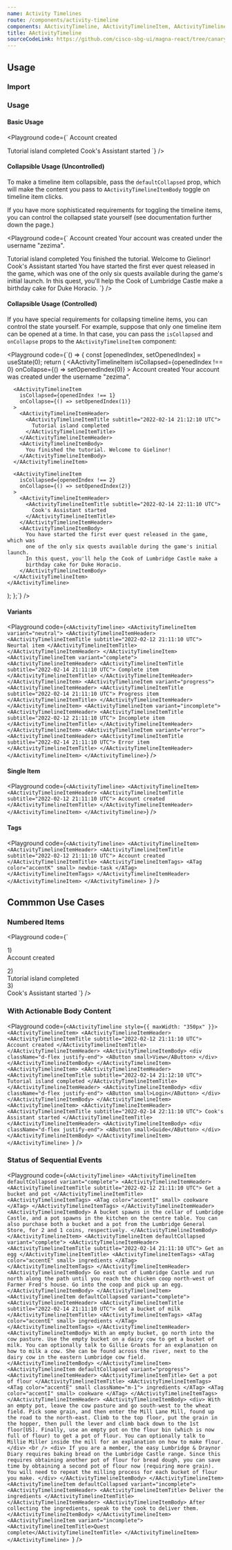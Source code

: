 ```yaml
---
name: Activity Timelines
route: /components/activity-timeline
components: AActivityTimeline, AActivityTimelineItem, AActivityTimelineItemHeader, AActivityTimelineItemBody, AActivityTimelineItemTitle, AActivityTimelineItemSubtitle
title: AActivityTimeline
sourceCodeLink: https://github.com/cisco-sbg-ui/magna-react/tree/canary/framework/components/AActivityTimeline
---
```


## Usage

### Import

<ComponentImport components="AActivityTimeline, AActivityTimelineItem, AActivityTimelineItemBody, AActivityTimelineItemTitle, AActivityTimelineItemSubtitle" />

### Usage

#### Basic Usage

<Playground
  code={`<AActivityTimeline>
  <AActivityTimelineItem>
    <AActivityTimelineItemHeader>
      <AActivityTimelineItemTitle subtitle="2022-02-12 21:11:10 UTC">
        Account created
      </AActivityTimelineItemTitle>
    </AActivityTimelineItemHeader>
  </AActivityTimelineItem>

<AActivityTimelineItem>
  <AActivityTimelineItemHeader>
    <AActivityTimelineItemTitle subtitle="2022-02-14 21:12:10 UTC">
      Tutorial island completed
    </AActivityTimelineItemTitle>
  </AActivityTimelineItemHeader>
</AActivityTimelineItem>

  <AActivityTimelineItem>
    <AActivityTimelineItemHeader>
      <AActivityTimelineItemTitle subtitle="2022-02-14 22:11:10 UTC">
        Cook's Assistant started
      </AActivityTimelineItemTitle>
    </AActivityTimelineItemHeader>
  </AActivityTimelineItem>
</AActivityTimeline>`}
/>

#### Collapsible Usage (Uncontrolled)

To make a timeline item collapsible, pass the `defaultCollapsed` prop, which will make the content you pass to `AActivityTimelineItemBody` toggle on timeline item clicks.

If you have more sophisticated requirements for toggling the timeline items, you can control the collapsed state yourself (see documentation further down the page.)

<Playground
  code={`<AActivityTimeline>
  <AActivityTimelineItem defaultCollapsed={false}>
    <AActivityTimelineItemHeader>
      <AActivityTimelineItemTitle subtitle="2022-02-12 21:11:10 UTC">
        Account created
      </AActivityTimelineItemTitle>
    </AActivityTimelineItemHeader>
    <AActivityTimelineItemBody>
      Your account was created under the username "zezima".
    </AActivityTimelineItemBody>
  </AActivityTimelineItem>

<AActivityTimelineItem defaultCollapsed>
  <AActivityTimelineItemHeader>
    <AActivityTimelineItemTitle subtitle="2022-02-14 21:12:10 UTC">
      Tutorial island completed
    </AActivityTimelineItemTitle>
  </AActivityTimelineItemHeader>
  <AActivityTimelineItemBody>
    You finished the tutorial. Welcome to Gielinor!
  </AActivityTimelineItemBody>
</AActivityTimelineItem>

  <AActivityTimelineItem defaultCollapsed>
    <AActivityTimelineItemHeader>
      <AActivityTimelineItemTitle subtitle="2022-02-14 22:11:10 UTC">
        Cook's Assistant started
      </AActivityTimelineItemTitle>
    </AActivityTimelineItemHeader>
    <AActivityTimelineItemBody>
      You have started the first ever quest released in the game, which was one of the only six quests available during the game's initial launch. In this quest, you'll help the Cook of Lumbridge Castle make a birthday cake for Duke Horacio.
    </AActivityTimelineItemBody>
  </AActivityTimelineItem>
</AActivityTimeline>`}
/>

#### Collapsible Usage (Controlled)

If you have special requirements for collapsing timeline items, you can control the state yourself. For example, suppose that only one timeline item can be opened at a time. In that case, you can pass the `isCollapsed` and `onCollapse` props to the `AActivityTimelineItem` component:

<Playground
  code={`() => {
  const [openedIndex, setOpenedIndex] = useState(0);
  return (
    <AActivityTimeline>
      <AActivityTimelineItem
        isCollapsed={openedIndex !== 0}
        onCollapse={() => setOpenedIndex(0)}
      >
        <AActivityTimelineItemHeader>
          <AActivityTimelineItemTitle subtitle="2022-02-12 21:11:10 UTC">
            Account created
          </AActivityTimelineItemTitle>
        </AActivityTimelineItemHeader>
        <AActivityTimelineItemBody>
          Your account was created under the username "zezima".
        </AActivityTimelineItemBody>
      </AActivityTimelineItem>

      <AActivityTimelineItem
        isCollapsed={openedIndex !== 1}
        onCollapse={() => setOpenedIndex(1)}
      >
        <AActivityTimelineItemHeader>
          <AActivityTimelineItemTitle subtitle="2022-02-14 21:12:10 UTC">
            Tutorial island completed
          </AActivityTimelineItemTitle>
        </AActivityTimelineItemHeader>
        <AActivityTimelineItemBody>
          You finished the tutorial. Welcome to Gielinor!
        </AActivityTimelineItemBody>
      </AActivityTimelineItem>

      <AActivityTimelineItem
        isCollapsed={openedIndex !== 2}
        onCollapse={() => setOpenedIndex(2)}
      >
        <AActivityTimelineItemHeader>
          <AActivityTimelineItemTitle subtitle="2022-02-14 22:11:10 UTC">
            Cook's Assistant started
          </AActivityTimelineItemTitle>
        </AActivityTimelineItemHeader>
        <AActivityTimelineItemBody>
          You have started the first ever quest released in the game, which was
          one of the only six quests available during the game's initial launch.
          In this quest, you'll help the Cook of Lumbridge Castle make a
          birthday cake for Duke Horacio.
        </AActivityTimelineItemBody>
      </AActivityTimelineItem>
    </AActivityTimeline>

);
};`}
/>

#### Variants

<Playground
  code={`<AActivityTimeline>
  <AActivityTimelineItem variant="neutral">
    <AActivityTimelineItemHeader>
      <AActivityTimelineItemTitle subtitle="2022-02-12 21:11:10 UTC">
        Neurtal item
      </AActivityTimelineItemTitle>
    </AActivityTimelineItemHeader>
  </AActivityTimelineItem>
  <AActivityTimelineItem variant="complete">
    <AActivityTimelineItemHeader>
      <AActivityTimelineItemTitle subtitle="2022-02-14 21:11:10 UTC">
        Complete item
      </AActivityTimelineItemTitle>
    </AActivityTimelineItemHeader>
  </AActivityTimelineItem>
  <AActivityTimelineItem variant="progress">
    <AActivityTimelineItemHeader>
      <AActivityTimelineItemTitle subtitle="2022-02-14 21:11:10 UTC">
        Progress item
      </AActivityTimelineItemTitle>
    </AActivityTimelineItemHeader>
  </AActivityTimelineItem>
  <AActivityTimelineItem variant="incomplete">
    <AActivityTimelineItemHeader>
      <AActivityTimelineItemTitle subtitle="2022-02-12 21:11:10 UTC">
        Incomplete item
      </AActivityTimelineItemTitle>
    </AActivityTimelineItemHeader>
  </AActivityTimelineItem>
  <AActivityTimelineItem variant="error">
    <AActivityTimelineItemHeader>
      <AActivityTimelineItemTitle subtitle="2022-02-14 21:11:10 UTC">
        Error item
      </AActivityTimelineItemTitle>
    </AActivityTimelineItemHeader>
  </AActivityTimelineItem>
</AActivityTimeline>`}
/>

#### Single Item

<Playground
  code={`<AActivityTimeline>
  <AActivityTimelineItem>
    <AActivityTimelineItemHeader>
      <AActivityTimelineItemTitle subtitle="2022-02-12 21:11:10 UTC">
        Account created
      </AActivityTimelineItemTitle>
    </AActivityTimelineItemHeader>
  </AActivityTimelineItem>
</AActivityTimeline>`}
/>

#### Tags

<Playground
  code={`<AActivityTimeline>
  <AActivityTimelineItem>
    <AActivityTimelineItemHeader>
      <AActivityTimelineItemTitle subtitle="2022-02-12 21:11:10 UTC">
        Account created
      </AActivityTimelineItemTitle>
      <AActivityTimelineItemTags>
        <ATag color="accentK" small>
          newbie-task
        </ATag>
      </AActivityTimelineItemTags>
    </AActivityTimelineItemHeader>
  </AActivityTimelineItem>
</AActivityTimeline>
`}
/>

## Commmon Use Cases

### Numbered Items

<Playground
  code={`<AActivityTimeline>
  <AActivityTimelineItem>
    <AActivityTimelineItemHeader>
      <div>1)</div>
      <AActivityTimelineItemTitle subtitle="2022-02-12 21:11:10 UTC">
        Account created
      </AActivityTimelineItemTitle>
    </AActivityTimelineItemHeader>
  </AActivityTimelineItem>

<AActivityTimelineItem>
  <AActivityTimelineItemHeader>
    <div>2)</div>
    <AActivityTimelineItemTitle subtitle="2022-02-14 21:12:10 UTC">
      Tutorial island completed
    </AActivityTimelineItemTitle>
  </AActivityTimelineItemHeader>
</AActivityTimelineItem>

  <AActivityTimelineItem>
    <AActivityTimelineItemHeader>
      <div>3)</div>
      <AActivityTimelineItemTitle subtitle="2022-02-14 22:11:10 UTC">
        Cook's Assistant started
      </AActivityTimelineItemTitle>
    </AActivityTimelineItemHeader>
  </AActivityTimelineItem>
</AActivityTimeline>`}
/>

### With Actionable Body Content

<Playground
  code={`<AActivityTimeline style={{ maxWidth: "350px" }}>
  <AActivityTimelineItem>
    <AActivityTimelineItemHeader>
      <AActivityTimelineItemTitle subtitle="2022-02-12 21:11:10 UTC">
        Account created
      </AActivityTimelineItemTitle>
    </AActivityTimelineItemHeader>
    <AActivityTimelineItemBody>
      <div className="d-flex justify-end">
        <AButton small>View</AButton>
      </div>
    </AActivityTimelineItemBody>
  </AActivityTimelineItem>
  <AActivityTimelineItem>
    <AActivityTimelineItemHeader>
      <AActivityTimelineItemTitle subtitle="2022-02-14 21:12:10 UTC">
        Tutorial island completed
      </AActivityTimelineItemTitle>
    </AActivityTimelineItemHeader>
    <AActivityTimelineItemBody>
      <div className="d-flex justify-end">
        <AButton small>Login</AButton>
      </div>
    </AActivityTimelineItemBody>
  </AActivityTimelineItem>
  <AActivityTimelineItem>
    <AActivityTimelineItemHeader>
      <AActivityTimelineItemTitle subtitle="2022-02-14 22:11:10 UTC">
        Cook's Assistant started
      </AActivityTimelineItemTitle>
    </AActivityTimelineItemHeader>
    <AActivityTimelineItemBody>
      <div className="d-flex justify-end">
        <AButton small>Guide</AButton>
      </div>
    </AActivityTimelineItemBody>
  </AActivityTimelineItem>
</AActivityTimeline>
`}
/>

### Status of Sequential Events

<Playground
  code={`<AActivityTimeline>
  <AActivityTimelineItem defaultCollapsed variant="complete">
    <AActivityTimelineItemHeader>
      <AActivityTimelineItemTitle subtitle="2022-02-12 21:11:10 UTC">
        Get a bucket and pot
      </AActivityTimelineItemTitle>
      <AActivityTimelineItemTags>
        <ATag color="accentI" small>
          cookware
        </ATag>
      </AActivityTimelineItemTags>
    </AActivityTimelineItemHeader>
    <AActivityTimelineItemBody>
      A bucket spawns in the cellar of Lumbridge Castle, and a pot spawns in the
      kitchen on the centre table. You can also purchase both a bucket and a pot
      from the Lumbridge General Store, for 2 and 1 coins, respectively.
    </AActivityTimelineItemBody>
  </AActivityTimelineItem>
  <AActivityTimelineItem defaultCollapsed variant="complete">
    <AActivityTimelineItemHeader>
      <AActivityTimelineItemTitle subtitle="2022-02-14 21:11:10 UTC">
        Get an egg
      </AActivityTimelineItemTitle>
      <AActivityTimelineItemTags>
        <ATag color="accentE" small>
          ingredients
        </ATag>
      </AActivityTimelineItemTags>
    </AActivityTimelineItemHeader>
    <AActivityTimelineItemBody>
      Go east out of Lumbridge Castle and run north along the path until you
      reach the chicken coop north-west of Farmer Fred's house. Go into the coop
      and pick up an egg.
    </AActivityTimelineItemBody>
  </AActivityTimelineItem>
  <AActivityTimelineItem defaultCollapsed variant="complete">
    <AActivityTimelineItemHeader>
      <AActivityTimelineItemTitle subtitle="2022-02-14 21:11:10 UTC">
        Get a bucket of milk
      </AActivityTimelineItemTitle>
      <AActivityTimelineItemTags>
        <ATag color="accentE" small>
          ingredients
        </ATag>
      </AActivityTimelineItemTags>
    </AActivityTimelineItemHeader>
    <AActivityTimelineItemBody>
      With an empty bucket, go north into the cow pasture. Use the empty bucket
      on a dairy cow to get a bucket of milk. You can optionally talk to Gillie
      Groats for an explanation on how to milk a cow. She can be found across
      the river, next to the dairy cow in the eastern Lumbridge cow field.
    </AActivityTimelineItemBody>
  </AActivityTimelineItem>
  <AActivityTimelineItem defaultCollapsed variant="progress">
    <AActivityTimelineItemHeader>
      <AActivityTimelineItemTitle>
        Get a pot of flour
      </AActivityTimelineItemTitle>
      <AActivityTimelineItemTags>
        <ATag color="accentE" small className="m-1">
          ingredients
        </ATag>
        <ATag color="accentI" small>
          cookware
        </ATag>
      </AActivityTimelineItemTags>
    </AActivityTimelineItemHeader>
    <AActivityTimelineItemBody>
      <div>
        With an empty pot, leave the cow pasture and go south-west to the wheat
        field. Pick some grain, and then enter the Mill Lane Mill, found up the
        road to the north-east. Climb to the top floor, put the grain in the
        hopper, then pull the lever and climb back down to the 1st floor[US].
        Finally, use an empty pot on the flour bin (which is now full of flour)
        to get a pot of flour. You can optionally talk to Millie Miller inside
        the mill for an explanation on how to make flour.
      </div>
      <br />
      <div>
        If you are a member, the easy Lumbridge & Draynor Diary requires baking
        bread on the Lumbridge Castle range. Since this requires obtaining
        another pot of flour for bread dough, you can save time by obtaining a
        second pot of flour now (requiring more grain). You will need to repeat
        the milling process for each bucket of flour you make.
      </div>
    </AActivityTimelineItemBody>
  </AActivityTimelineItem>
  <AActivityTimelineItem defaultCollapsed variant="incomplete">
    <AActivityTimelineItemHeader>
      <AActivityTimelineItemTitle>
        Deliver the ingredients
      </AActivityTimelineItemTitle>
    </AActivityTimelineItemHeader>
    <AActivityTimelineItemBody>
      After collecting the ingredients, speak to the cook to deliver them.
    </AActivityTimelineItemBody>
  </AActivityTimelineItem>
  <AActivityTimelineItem variant="incomplete">
    <AActivityTimelineItemTitle>Quest complete</AActivityTimelineItemTitle>
  </AActivityTimelineItem>
</AActivityTimeline>
`}
/>
